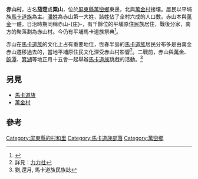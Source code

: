 {{Original research|time=2020-07-10T15:10:09+00:00}}
{{ROC Village or Li Info
|City/CountyName = [[屏東縣|屏東縣]]
|DivName = [[萬巒鄉|萬巒鄉]]
|Village/LiName = 赤山
|Village/Li = 村
|OldName =
|AreaTotal =
|HouseholdTotal = 648
|PopTotal = 1912
|YearMonth = 2020年5月
|Head = 潘嘉明
|Sub =
|Neighbors = [[萬巒鄉|萬巒鄉]]佳和村、[[萬金村|萬金村]]、五溝村、新厝村、[[泰武鄉|泰武鄉]]佳平村、武潭村
|MapLocation =
}}
'''赤山村'''，古名'''茄萣'''或'''粟山'''，位於[[屏東縣|屏東縣]][[萬巒鄉|萬巒鄉]]東邊，北與[[萬金村|萬金村]]接壤。居民以平埔族[[馬卡道族|馬卡道族]]為主。[[潘姓|潘姓]]為赤山第一大姓，該姓佔了全村六成的人口數。赤山本與[[萬金村|萬金]]一體，日治時期同稱赤山-{庄}-，有千餘位的平埔原住民族居住，戰後分家，南方的聚落劃為赤山村。今仍有平埔馬卡道族祭典<ref>{{Cite web |url=https://opinion.udn.com/opinion/story/11373/3380339 |title=存档副本 |access-date=2020-07-19 |archive-date=2021-03-01 |archive-url=https://web.archive.org/web/20210301172010/https://opinion.udn.com/opinion/story/11373/3380339 |dead-url=no }}</ref>。

赤山在[[馬卡道族|馬卡道族]]的文化上占有重要地位，恆春半島的[[馬卡道族|馬卡道族]]居民分布多是由萬金赤山遷移過去的，當地平埔原住民文化深受赤山村影響<ref>詳見：[[力力社|力力社]]</ref>。二戰前，赤山與[[萬金村|萬金]]、[[餉潭|餉潭]]、[[箕湖|箕湖]]等地正月十五會一起舉辦[[馬卡道族|馬卡道族]]跳戲的活動。<ref>劉,還月, 馬卡道族民族誌</ref>

==另見==
*[[馬卡道族|馬卡道族]]
*[[萬金村|萬金村]]

==參考==
{{Reflist}}

[[Category:屏東縣的村和里|Category:屏東縣的村和里]]
[[Category:馬卡道族部落|Category:馬卡道族部落]]
[[Category:萬巒鄉|Category:萬巒鄉]]